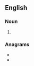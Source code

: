 ==English==

===Noun===
{{head|en|noun plural form}}

# {{plural of|soger|lang=en}}

===Anagrams===
* {{l|en|gorses}}
* {{l|en|ogress}}